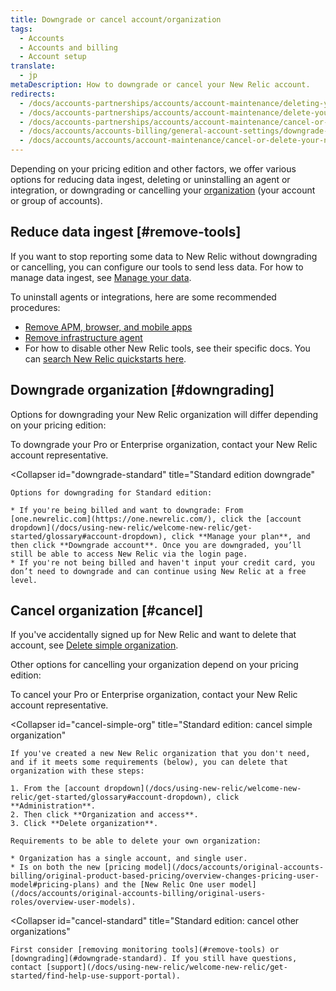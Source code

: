 ```yaml
---
title: Downgrade or cancel account/organization
tags:
  - Accounts
  - Accounts and billing
  - Account setup
translate:
  - jp
metaDescription: How to downgrade or cancel your New Relic account.
redirects:
  - /docs/accounts-partnerships/accounts/account-maintenance/deleting-your-new-relic-account
  - /docs/accounts-partnerships/accounts/account-maintenance/delete-your-new-relic-account
  - /docs/accounts-partnerships/accounts/account-maintenance/cancel-or-delete-your-new-relic-account
  - /docs/accounts/accounts-billing/general-account-settings/downgrade-cancel-account
  - /docs/accounts/accounts/account-maintenance/cancel-or-delete-your-new-relic-account
---
```


Depending on your pricing edition and other factors, we offer various options for reducing data ingest, deleting or uninstalling an agent or integration, or downgrading or cancelling your [organization](/docs/accounts/accounts-billing/new-relic-one-pricing-users/new-relic-account-structure) (your account or group of accounts).

## Reduce data ingest [#remove-tools]

If you want to stop reporting some data to New Relic without downgrading or cancelling, you can configure our tools to send less data. For how to manage data ingest, see [Manage your data](/docs/telemetry-data-platform/get-data-new-relic/manage-data/manage-your-data).

To uninstall agents or integrations, here are some recommended procedures:

* [Remove APM, browser, and mobile apps](/docs/apm/new-relic-apm/maintenance/remove-applications-new-relic/)
* [Remove infrastructure agent](/docs/infrastructure/install-infrastructure-agent/update-or-uninstall/uninstall-infrastructure-agent/)
* For how to disable other New Relic tools, see their specific docs. You can [search New Relic quickstarts here](https://newrelic.com/instant-observability/).

## Downgrade organization [#downgrading]

Options for downgrading your New Relic organization will differ depending on your pricing edition:

<CollapserGroup>
  <Collapser
    id="downgrade-pro-enterprise"
    title="Pro or Enterprise edition downgrade"
  >
    To downgrade your Pro or Enterprise organization, contact your New Relic account representative.
  </Collapser>

  <Collapser
    id="downgrade-standard"
    title="Standard edition downgrade"
  >
    Options for downgrading for Standard edition:

    * If you're being billed and want to downgrade: From [one.newrelic.com](https://one.newrelic.com/), click the [account dropdown](/docs/using-new-relic/welcome-new-relic/get-started/glossary#account-dropdown), click **Manage your plan**, and then click **Downgrade account**. Once you are downgraded, you’ll still be able to access New Relic via the login page.
    * If you're not being billed and haven't input your credit card, you don’t need to downgrade and can continue using New Relic at a free level.
  </Collapser>
</CollapserGroup>

## Cancel organization [#cancel]

If you've accidentally signed up for New Relic and want to delete that account, see [Delete simple organization](#cancel-simple-org).

Other options for cancelling your organization depend on your pricing edition:

<CollapserGroup>
  <Collapser
    id="cancel-pro-enterprise"
    title="Pro or Enterprise edition cancel"
  >
    To cancel your Pro or Enterprise organization, contact your New Relic account representative.
  </Collapser>

  <Collapser
    id="cancel-simple-org"
    title="Standard edition: cancel simple organization"
  >
    If you've created a new New Relic organization that you don't need, and if it meets some requirements (below), you can delete that organization with these steps:

    1. From the [account dropdown](/docs/using-new-relic/welcome-new-relic/get-started/glossary#account-dropdown), click **Administration**.
    2. Then click **Organization and access**.
    3. Click **Delete organization**.

    Requirements to be able to delete your own organization:

    * Organization has a single account, and single user.
    * Is on both the new [pricing model](/docs/accounts/original-accounts-billing/original-product-based-pricing/overview-changes-pricing-user-model#pricing-plans) and the [New Relic One user model](/docs/accounts/original-accounts-billing/original-users-roles/overview-user-models).
  </Collapser>

  <Collapser
    id="cancel-standard"
    title="Standard edition: cancel other organizations"
  >
    First consider [removing monitoring tools](#remove-tools) or [downgrading](#downgrade-standard). If you still have questions, contact [support](/docs/using-new-relic/welcome-new-relic/get-started/find-help-use-support-portal).
  </Collapser>
</CollapserGroup>
